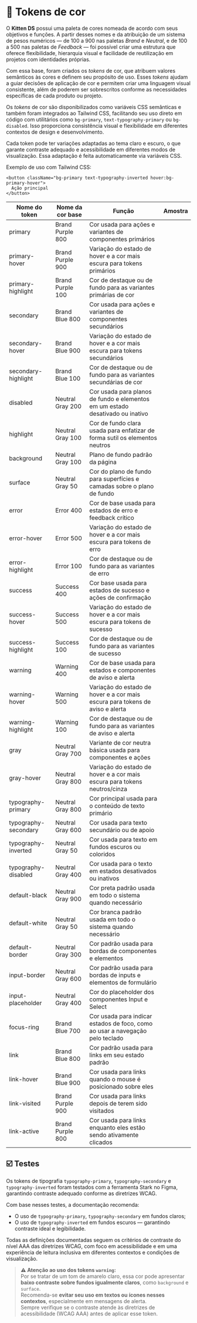 
<Meta title="Design/Tokens de cor" />

# 🌈 Tokens de cor

O **Kitten DS** possui uma paleta de cores nomeada de acordo com seus objetivos e funções. A partir desses nomes e da atribuição de um sistema de pesos numéricos — de 100 a 900 nas paletas *Brand* e *Neutral*, e de 100 a 500 nas paletas de *Feedback* — foi possível criar uma estrutura que oferece flexibilidade, hierarquia visual e facilidade de reutilização em projetos com identidades próprias.

Com essa base, foram criados os *tokens* de cor, que atribuem valores semânticos às cores e definem seu propósito de uso. Esses *tokens* ajudam a guiar decisões de aplicação de cor e permitem criar uma linguagem visual consistente, além de poderem ser sobrescritos conforme as necessidades específicas de cada produto ou projeto.

Os *tokens* de cor são disponibilizados como variáveis CSS semânticas e também foram integrados ao Tailwind CSS, facilitando seu uso direto em código com utilitários como `bg-primary`, `text-typography-primary` ou `bg-disabled`. Isso proporciona consistência visual e flexibilidade em diferentes contextos de design e desenvolvimento.

Cada token pode ter variações adaptadas ao tema claro e escuro, o que garante contraste adequado e acessibilidade em diferentes modos de visualização. Essa adaptação é feita automaticamente via variáveis CSS.

Exemplo de uso com Tailwind CSS:

```tsx
<button className="bg-primary text-typography-inverted hover:bg-primary-hover">
  Ação principal
</button>
```

<table className="!mx-auto">
  <thead>
    <tr>
      <th>Nome do token</th>
      <th>Nome da cor base</th>
      <th>Função</th>
      <th>Amostra</th>
    </tr>
  </thead>
  <tbody>
    <tr>
      <td>primary</td>
      <td>Brand Purple 800</td>
      <td>Cor usada para ações e variantes de componentes primários</td>
      <td className="[&>*]:!block">
        <ColorItem
          colors={{
            'primary': 'var(--color-primary)',
          }}
        />
      </td>
    </tr>
    <tr>
      <td>primary-hover</td>
      <td>Brand Purple 900</td>
      <td>Variação do estado de hover e a cor mais escura para tokens primários</td>
      <td className="[&>*]:!block">
        <ColorItem
          colors={{
            'primary-hover': 'var(--color-primary-hover)',
          }}
        />
      </td>
    </tr>
    <tr>
      <td>primary-highlight</td>
      <td>Brand Purple 100</td>
      <td>Cor de destaque ou de fundo para as variantes primárias de cor</td>
      <td className="[&>*]:!block">
        <ColorItem
          colors={{
            'primary-highlight': 'var(--color-primary-highlight)',
          }}
        />
      </td>
    </tr>
    <tr>
      <td>secondary</td>
      <td>Brand Blue 800</td>
      <td>Cor usada para ações e variantes de componentes secundários</td>
      <td className="[&>*]:!block">
        <ColorItem
          colors={{
            'secondary': 'var(--color-secondary)',
          }}
        />
      </td>
    </tr>
    <tr>
      <td>secondary-hover</td>
      <td>Brand Blue 900</td>
      <td>Variação do estado de hover e a cor mais escura para tokens secundários</td>
      <td className="[&>*]:!block">
        <ColorItem
          colors={{
            'secondary-hover': 'var(--color-secondary-hover)',
          }}
        />
      </td>
    </tr>
    <tr>
      <td>secondary-highlight</td>
      <td>Brand Blue 100</td>
      <td>Cor de destaque ou de fundo para as variantes secundárias de cor</td>
      <td className="[&>*]:!block">
        <ColorItem
          colors={{
            'secondary-highlight': 'var(--color-secondary-highlight)',
          }}
        />
      </td>
    </tr>
    <tr>
      <td>disabled</td>
      <td>Neutral Gray 200</td>
      <td>Cor usada para planos de fundo e elementos em um estado desativado ou inativo</td>
      <td className="[&>*]:!block">
        <ColorItem
          colors={{
            'disabled': 'var(--color-disabled)',
          }}
        />
      </td>
    </tr>
    <tr>
      <td>highlight</td>
      <td>Neutral Gray 100</td>
      <td>Cor de fundo clara usada para enfatizar de forma sutil os elementos neutros</td>
      <td className="[&>*]:!block">
        <ColorItem
          colors={{
            'highlight': 'var(--color-highlight)',
          }}
        />
      </td>
    </tr>
    <tr>
      <td>background</td>
      <td>Neutral Gray 100</td>
      <td>Plano de fundo padrão da página</td>
      <td className="[&>*]:!block">
        <ColorItem
          colors={{
            'background': 'var(--color-background)',
          }}
        />
      </td>
    </tr>
    <tr>
      <td>surface</td>
      <td>Neutral Gray 50</td>
      <td>Cor do plano de fundo para superfícies e camadas sobre o plano de fundo</td>
      <td className="[&>*]:!block">
        <ColorItem
          colors={{
            'surface': 'var(--color-surface)',
          }}
        />
      </td>
    </tr>
    <tr>
      <td>error</td>
      <td>Error 400</td>
      <td>Cor de base usada para estados de erro e feedback crítico</td>
      <td className="[&>*]:!block">
        <ColorItem
          colors={{
            'error': 'var(--color-error)',
          }}
        />
      </td>
    </tr>
    <tr>
      <td>error-hover</td>
      <td>Error 500</td>
      <td>Variação do estado de hover e a cor mais escura para tokens de erro</td>
      <td className="[&>*]:!block">
        <ColorItem
          colors={{
            'error-hover': 'var(--color-error-hover)',
          }}
        />
      </td>
    </tr>
    <tr>
      <td>error-highlight</td>
      <td>Error 100</td>
      <td>Cor de destaque ou de fundo para as variantes de erro</td>
      <td className="[&>*]:!block">
        <ColorItem
          colors={{
            'error-highlight': 'var(--color-error-highlight)',
          }}
        />
      </td>
    </tr>
    <tr>
      <td>success</td>
      <td>Success 400</td>
      <td>Cor base usada para estados de sucesso e ações de confirmação</td>
      <td className="[&>*]:!block">
        <ColorItem
          colors={{
            'success': 'var(--color-success)',
          }}
        />
      </td>
    </tr>
    <tr>
      <td>success-hover</td>
      <td>Success 500</td>
      <td>Variação do estado de hover e a cor mais escura para tokens de sucesso</td>
      <td className="[&>*]:!block">
        <ColorItem
          colors={{
            'success-hover': 'var(--color-success-hover)',
          }}
        />
      </td>
    </tr>
    <tr>
      <td>success-highlight</td>
      <td>Success 100</td>
      <td>Cor de destaque ou de fundo para as variantes de sucesso</td>
      <td className="[&>*]:!block">
        <ColorItem
          colors={{
            'success-highlight': 'var(--color-success-highlight)',
          }}
        />
      </td>
    </tr>
    <tr>
      <td>warning</td>
      <td>Warning 400</td>
      <td>Cor de base usada para estados e componentes de aviso e alerta</td>
      <td className="[&>*]:!block">
        <ColorItem
          colors={{
            'warning': 'var(--color-warning)',
          }}
        />
      </td>
    </tr>
    <tr>
      <td>warning-hover</td>
      <td>Warning 500</td>
      <td>Variação do estado de hover e a cor mais escura para tokens de aviso e alerta</td>
      <td className="[&>*]:!block">
        <ColorItem
          colors={{
            'warning-hover': 'var(--color-warning-hover)',
          }}
        />
      </td>
    </tr>
    <tr>
      <td>warning-highlight</td>
      <td>Warning 100</td>
      <td>Cor de destaque ou de fundo para as variantes de aviso e alerta</td>
      <td className="[&>*]:!block">
        <ColorItem
          colors={{
            'warning-highlight': 'var(--color-warning-highlight)',
          }}
        />
      </td>
    </tr>
    <tr>
      <td>gray</td>
      <td>Neutral Gray 700</td>
      <td>Variante de cor neutra básica usada para componentes e ações</td>
      <td className="[&>*]:!block">
        <ColorItem
          colors={{
            'gray': 'var(--color-gray)',
          }}
        />
      </td>
    </tr>
    <tr>
      <td>gray-hover</td>
      <td>Neutral Gray 800</td>
      <td>Variação do estado de hover e a cor mais escura para tokens neutros/cinza</td>
      <td className="[&>*]:!block">
        <ColorItem
          colors={{
            'gray-hover': 'var(--color-gray-hover)',
          }}
        />
      </td>
    </tr>
    <tr>
      <td>typography-primary</td>
      <td>Neutral Gray 800</td>
      <td>Cor principal usada para o conteúdo de texto primário</td>
      <td className="[&>*]:!block">
        <ColorItem
          colors={{
            'typography-primary': 'var(--color-typography-primary)',
          }}
        />
      </td>
    </tr>
    <tr>
      <td>typography-secondary</td>
      <td>Neutral Gray 600</td>
      <td>Cor usada para texto secundário ou de apoio</td>
      <td className="[&>*]:!block">
        <ColorItem
          colors={{
            'typography-secondary': 'var(--color-typography-secondary)',
          }}
        />
      </td>
    </tr>
    <tr>
      <td>typography-inverted</td>
      <td>Neutral Gray 50</td>
      <td>Cor usada para texto em fundos escuros ou coloridos</td>
      <td className="[&>*]:!block">
        <ColorItem
          colors={{
            'typography-inverted': 'var(--color-typography-inverted)',
          }}
        />
      </td>
    </tr>
    <tr>
      <td>typography-disabled</td>
      <td>Neutral Gray 400</td>
      <td>Cor usada para o texto em estados desativados ou inativos</td>
      <td className="[&>*]:!block">
        <ColorItem
          colors={{
            'typography-disabled': 'var(--color-typography-disabled)',
          }}
        />
      </td>
    </tr>
    <tr>
      <td>default-black</td>
      <td>Neutral Gray 900</td>
      <td>Cor preta padrão usada em todo o sistema quando necessário</td>
      <td className="[&>*]:!block">
        <ColorItem
          colors={{
            'default-black': 'var(--color-default-black)',
          }}
        />
      </td>
    </tr>
    <tr>
      <td>default-white</td>
      <td>Neutral Gray 50</td>
      <td>Cor branca padrão usada em todo o sistema quando necessário</td>
      <td className="[&>*]:!block">
        <ColorItem
          colors={{
            'default-white': 'var(--color-default-white)',
          }}
        />
      </td>
    </tr>
    <tr>
      <td>default-border</td>
      <td>Neutral Gray 300</td>
      <td>Cor padrão usada para bordas de componentes e elementos</td>
      <td className="[&>*]:!block">
        <ColorItem
          colors={{
            'default-border': 'var(--color-default-border)',
          }}
        />
      </td>
    </tr>
    <tr>
      <td>input-border</td>
      <td>Neutral Gray 600</td>
      <td>Cor padrão usada para bordas de inputs e elementos de formulário</td>
      <td className="[&>*]:!block">
        <ColorItem
          colors={{
            'input-border': 'var(--color-input-border)',
          }}
        />
      </td>
    </tr>
    <tr>
      <td>input-placeholder</td>
      <td>Neutral Gray 400</td>
      <td>Cor do placeholder dos componentes Input e Select</td>
      <td className="[&>*]:!block">
        <ColorItem
          colors={{
            'input-placeholder': 'var(--color-input-placeholder)',
          }}
        />
      </td>
    </tr>
    <tr>
      <td>focus-ring</td>
      <td>Brand Blue 700</td>
      <td>Cor usada para indicar estados de foco, como ao usar a navegação pelo teclado</td>
      <td className="[&>*]:!block">
        <ColorItem
          colors={{
            'focus-ring': 'var(--color-focus-ring)',
          }}
        />
      </td>
    </tr>
    <tr>
      <td>link</td>
      <td>Brand Blue 800</td>
      <td>Cor padrão usada para links em seu estado padrão</td>
      <td className="[&>*]:!block">
        <ColorItem
          colors={{
            'link': 'var(--color-link)',
          }}
        />
      </td>
    </tr>
    <tr>
      <td>link-hover</td>
      <td>Brand Blue 900</td>
      <td>Cor usada para links quando o mouse é posicionado sobre eles</td>
      <td className="[&>*]:!block">
        <ColorItem
          colors={{
            'link-hover': 'var(--color-link-hover)',
          }}
        />
      </td>
    </tr>
    <tr>
      <td>link-visited</td>
      <td>Brand Purple 900</td>
      <td>Cor usada para links depois de terem sido visitados</td>
      <td className="[&>*]:!block">
        <ColorItem
          colors={{
            'link-visited': 'var(--color-link-visited)',
          }}
        />
      </td>
    </tr>
    <tr>
      <td>link-active</td>
      <td>Brand Purple 800</td>
      <td>Cor usada para links enquanto eles estão sendo ativamente clicados</td>
      <td className="[&>*]:!block">
        <ColorItem
          colors={{
            'link-active': 'var(--color-link-active)',
          }}
        />
      </td>
    </tr>
  </tbody>
</table>

## ☑️ Testes

Os tokens de tipografia `typography-primary`, `typography-secondary` e `typography-inverted` foram testados com a ferramenta Stark no Figma, garantindo contraste adequado conforme as diretrizes WCAG.

Com base nesses testes, a documentação recomenda:

- O uso de `typography-primary`, `typography-secondary` em fundos claros;
- O uso de `typography-inverted` em fundos escuros — garantindo contraste ideal e legibilidade.

Todas as definições documentadas seguem os critérios de contraste do <Link className="sb-unstyled text-sm" href="https://www.w3.org/WAI/WCAG22/Understanding/contrast-enhanced.html" target="_blank">nível AAA das diretrizes WCAG</Link>, com foco em acessibilidade e em uma experiência de leitura inclusiva em diferentes contextos e condições de visualização.

> **⚠️ Atenção ao uso dos tokens `warning`:**  
> Por se tratar de um tom de amarelo claro, essa cor pode apresentar **baixo contraste sobre fundos igualmente claros**, como `background` e `surface`.  
> Recomenda-se **evitar seu uso em textos ou ícones nesses contextos**, especialmente em mensagens de alerta.  
> Sempre verifique se o contraste atende às diretrizes de acessibilidade (<Link className="sb-unstyled text-sm" href="https://www.w3.org/WAI/WCAG22/Understanding/contrast-enhanced.html" target="_blank">WCAG AAA</Link>) antes de aplicar esse token.
